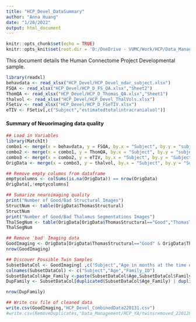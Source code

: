 ```yaml
---
title: "HCP_Devel_DataSummary"
author: "Anna Huang"
date: "1/28/2022"
output: html_document
---
```


```r
knitr::opts_chunk$set(echo = TRUE)
knitr::opts_knit$set(root.dir = 'D:/OneDrive - VUMC/Work/HCP/Data_Management/')
```

This document details the Human Connectome Project Developmental sample. 

```r
library(readxl)
behavdata <- read_xlsx("HCP_Devel/HCP_Devel_ndar_subject.xlsx")
FSQA <- read_xlsx("HCP_Devel/HCP_D_FS_QA.xlsx","Sheet2")
ThomQA <- read_xlsx("HCP_Devel/HCP_D_Thomas_QA.xlsx","Sheet1")
thalvol <- read_xlsx("HCP_Devel/HCP_Devel_ThalVols.xlsx")
FSetiv <- read_xlsx("HCP_Devel/HCP_D_FSeTIV.xlsx")
eTIV <- FSetiv[,c("Subject","estimatedtotalintracranialvol")]
```

#### Summary of Neuorimaging data quality

```r
## Load in Variables
library(MatchIt)
combo1 <- merge(x = behavdata, y = FSQA, by.x = "Subject", by.y = "subject_label")
combo2 <- merge(x = combo1, y = ThomQA, by.x = "Subject", by.y = "subject_label")
combo3 <- merge(x = combo2, y = eTIV, by.x = "Subject", by.y = "Subject")
OrigData <- merge(x = combo3, y = thalvol, by.x = "Subject", by.y = "Subject")
```

```r
## Remove empty columns from dataframe
emptycolumns <- colSums(is.na(OrigData)) == nrow(OrigData)
OrigData[,!emptycolumns]
```
```r
## Sumarize neuroimaging quality
print("Number of Good/Bad Structural Images")
StructNum <- table(OrigData$ThomasStructural)
StructNum
print("Number of Good/Bad Thalamus Segmentations Images")
ThalSegNum <- table(OrigData[OrigData$ThomasStructural=="Good","ThomasThalamus"])
ThalSegNum
```


```r
## Remove 'bad' Imaging data
GoodImaging <- OrigData[OrigData$ThomasStructural=="Good" & OrigData$ThomasThalamus=="Good",]
nrow(GoodImaging)
```

```r
## Discover Possible Twin Samples
SubsetDataCol <- GoodImaging[ ,c("Subject","Age in months at the time of the interview/test/sampling/imaging.","Family_ID")]
colnames(SubsetDataCol) <- c("Subject","Age","Family_ID")
SubsetDataCol$Age_Family <-paste(SubsetDataCol$Age,SubsetDataCol$Family_ID)
DupFamily <- SubsetDataCol[duplicated(SubsetDataCol$Age_Family) | duplicated(SubsetDataCol$Age_Family, fromLast = TRUE), ]

nrow(DupFamily)

```

```r
## Write csv file of cleaned data
write.csv(GoodImaging,"HCP_Devel_CombinedData220131.csv")
#write.csv(RemoveDuplicates,"Data_Management/HCP_YA/twinsremoved_220128.csv")
```